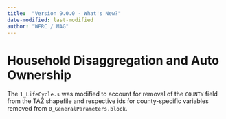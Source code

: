 ```yaml
---
title:  "Version 9.0.0 - What's New?"
date-modified: last-modified
author: "WFRC / MAG"
---
```


# Household Disaggregation and Auto Ownership

The `1_LifeCycle.s` was modified to account for removal of the `COUNTY` field from the TAZ shapefile and respective ids for county-specific variables removed from `0_GeneralParameters.block`.
